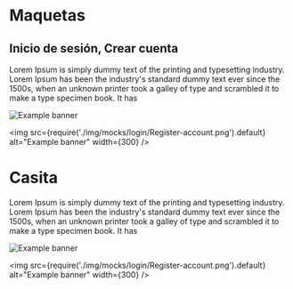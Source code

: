 
# Maquetas

## Inicio de sesión, Crear cuenta

Lorem Ipsum is simply dummy text of the printing and typesetting industry. Lorem Ipsum has been the industry's standard dummy text ever since the 1500s, when an unknown printer took a galley of type and scrambled it to make a type specimen book. It has


<BrowserWindow url="http://localhost:3000">


<div style={{display: "flex", flexWrap: "wrap", justifyContent: "center"}}>
<img
  src={require('./img/mocks/login/Sign-in.png').default}
  alt="Example banner"
  width={300}
/>

<img
  src={require('./img/mocks/login/Register-account.png').default}
  alt="Example banner"
  width={300}
/>
</div>


</BrowserWindow>

# Casita

Lorem Ipsum is simply dummy text of the printing and typesetting industry. Lorem Ipsum has been the industry's standard dummy text ever since the 1500s, when an unknown printer took a galley of type and scrambled it to make a type specimen book. It has

<BrowserWindow url="http://localhost:3000">


<div style={{display: "flex", flexWrap: "wrap", justifyContent: "center"}}>
<img
  src={require('./img/mocks/login/Sign-in.png').default}
  alt="Example banner"
  width={300}
/>

<img
  src={require('./img/mocks/login/Register-account.png').default}
  alt="Example banner"
  width={300}
/>
</div>


</BrowserWindow>